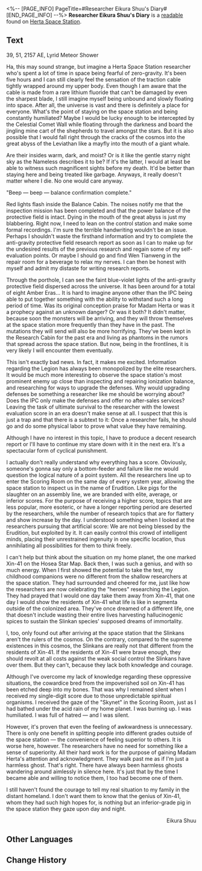 <%-- [PAGE_INFO]
PageTitle=#Researcher Eikura Shuu's Diary#
[END_PAGE_INFO] --%>
{{Readable Infobox
|id           = 048
|partIds      = 190160
|title        = 
|image        = Item Journal.png
|world        = Herta Space Station
|parts        = 1
|author       = <!--to be added-->
|description  = Pages recording the unrest and extreme emotions of researcher Eikura Shuu. Shunned, exiled, forgotten.
|part1        = Researcher Eikura Shuu's Diary
|source1      = {{cx|Source missing}}
|characters   = Herta
|factions     = Interastral Peace Corporation; Leviathan; The Nameless
}}
'''Researcher Eikura Shuu's Diary''' is a [[readable]] found on [[Herta Space Station]].
<!--
==Location==
{{Map Embed|<map name>|<marker id>}}
-->
==Text==
39, 51, 2157 AE, Lyrid Meteor Shower

Ha, this may sound strange, but imagine a Herta Space Station researcher who's spent a lot of time in space being fearful of zero-gravity. It's been five hours and I can still clearly feel the sensation of the traction cable tightly wrapped around my upper body. Even though I am aware that the cable is made from a rare lithium fluoride that can't be damaged by even the sharpest blade, I still imagine myself being unbound and slowly floating into space. After all, the universe is vast and there is definitely a place for everyone. What's the point of staying on the space station and being constantly humiliated? Maybe I would be lucky enough to be intercepted by the Celestial Comet Wall while floating through the darkness and board the jingling mine cart of the shepherds to travel amongst the stars. But it is also possible that I would fall right through the cracks of the cosmos into the great abyss of the Leviathan like a mayfly into the mouth of a giant whale.

Are their insides warm, dark, and moist? Or is it like the gentle starry night sky as the Nameless describes it to be? If it's the latter, I would at least be able to witness such magnificent sights before my death. It'd be better than staying here and being treated like garbage. Anyways, it really doesn't matter where I die. No one would care anyway.

"Beep &mdash; beep &mdash; balance confirmation complete."

Red lights flash inside the Balance Cabin. The noises notify me that the inspection mission has been completed and that the power balance of the protective field is intact. Dying in the mouth of the great abyss is just my blabbering. Right now, I need to lean on the control station and make some formal recordings. I'm sure the terrible handwriting wouldn't be an issue. Perhaps I shouldn't waste the firsthand information and try to complete the anti-gravity protective field research report as soon as I can to make up for the undesired results of the previous research and regain some of my self-evaluation points. Or maybe I should go and find Wen Tianweng in the repair room for a beverage to relax my nerves. I can then be honest with myself and admit my distaste for writing research reports.

Through the porthole, I can see the faint blue-violet lights of the anti-gravity protective field dispersed across the universe. It has been around for a total of eight Amber Eras... It is hard to imagine anyone other than the IPC being able to put together something with the ability to withstand such a long period of time. Was its original conception praise for Madam Herta or was it a prophecy against an unknown danger? Or was it both? It didn't matter, because soon the monsters will be arriving, and they will throw themselves at the space station more frequently than they have in the past. The mutations they will send will also be more horrifying. They've been kept in the Research Cabin for the past era and living as phantoms in the rumors that spread across the space station. But now, being in the frontlines, it is very likely I will encounter them eventually.

This isn't exactly bad news. In fact, it makes me excited. Information regarding the Legion has always been monopolized by the elite researchers. It would be much more interesting to observe the space station's most prominent enemy up close than inspecting and repairing ionization balance, and researching for ways to upgrade the defenses. Why would upgrading defenses be something a researcher like me should be worrying about? Does the IPC only make the defenses and offer no after-sales services? Leaving the task of ultimate survival to the researcher with the lowest evaluation score in an era doesn't make sense at all. I suspect that this is just a trap and that there is a subtext to it: Once a researcher fails, he should go and do some physical labor to prove what value they have remaining.

Although I have no interest in this topic, I have to produce a decent research report or I'll have to continue my stare down with it in the next era. It's a spectacular form of cyclical punishment.

I actually don't really understand why everything has a score. Obviously, someone's gonna say only a bottom-feeder and failure like me would question the logical nature of a point system. All the researchers line up to enter the Scoring Room on the same day of every system year, allowing the space station to inspect us in the name of Erudition. Like pigs for the slaughter on an assembly line, we are branded with elite, average, or inferior scores. For the purpose of receiving a higher score, topics that are less popular, more esoteric, or have a longer reporting period are deserted by the researchers, while the number of research topics that are for flattery and show increase by the day. I understood something when I looked at the researchers pursuing that artificial score: We are not being blessed by the Erudition, but exploited by it. It can easily control this crowd of intelligent minds, placing their unrestrained ingenuity in one specific location, thus annihilating all possibilities for them to think freely.

I can't help but think about the situation on my home planet, the one marked Xin-41 on the Hosea Star Map. Back then, I was such a genius, and with so much energy. When I first showed the potential to take the test, my childhood companions were no different from the shallow researchers at the space station. They had surrounded and cheered for me, just like how the researchers are now celebrating the "heroes" researching the Legion. They had prayed that I would one day take them away from Xin-41, that one day I would show the residents of Xin-41 what life is like in segmenta outside of the colonized area. They've once dreamed of a different life, one that doesn't include wasting their entire lives harvesting hallucinogenic spices to sustain the Slinkan species' supposed dreams of immortality.

I, too, only found out after arriving at the space station that the Slinkans aren't the rulers of the cosmos. On the contrary, compared to the supreme existences in this cosmos, the Slinkans are really not that different from the residents of Xin-41. If the residents of Xin-41 were brave enough, they should revolt at all costs against the weak social control the Slinkans have over them. But they can't, because they lack both knowledge and courage.

Although I've overcome my lack of knowledge regarding these oppressive situations, the cowardice bred from the impoverished soil on Xin-41 has been etched deep into my bones. That was why I remained silent when I received my single-digit score due to those unpredictable spiritual organisms. I received the gaze of the "Skynet" in the Scoring Room, just as I had bathed under the acid rain of my home planet. I was burning up. I was humiliated. I was full of hatred &mdash; and I was silent.

However, it's proven that even the feeling of awkwardness is unnecessary. There is only one benefit in splitting people into different grades outside of the space station &mdash; the convenience of feeling superior to others. It is worse here, however. The researchers have no need for something like a sense of superiority. All their hard work is for the purpose of gaining Madam Herta's attention and acknowledgment. They walk past me as if I'm just a harmless ghost. That's right. There have always been harmless ghosts wandering around aimlessly in silence here. It's just that by the time I became able and willing to notice them, I too had become one of them.

I still haven't found the courage to tell my real situation to my family in the distant homeland. I don't want them to know that the genius of Xin-41, whom they had such high hopes for, is nothing but an inferior-grade pig in the space station they gaze upon day and night.

<div align="right">Eikura Shuu</div>

<!--
==Trivia==
* 
-->
==Other Languages==
{{Other Languages
|en   = Researcher Eikura Shuu's Diary
|zhs  = 科员荣仓终的日记
|zht  = 組員榮倉終的日記
|ja   = スタッフ‐栄倉終の日記
|ko   = 연구원 에이쿠라의 일기
|es   = Diario del investigador Eikura Shuu
|fr   = Journal du chercheur Eikura Shuu
|ru   = Дневник исследователя Эйкуры Сю
|th   = ไดอารี่ของนักวิจัย Eikura Shuu
|vi   = Nhật Ký Của Nhà Nghiên Cứu Eikura Shuu
|de   = Tagebuch des Forschers Eikura Shuu
|id   = Diari Peneliti Eikura Shuu
|pt   = Diário de Pesquisa de Eikura Shuu
}}

==Change History==
{{Change History|1.0}}